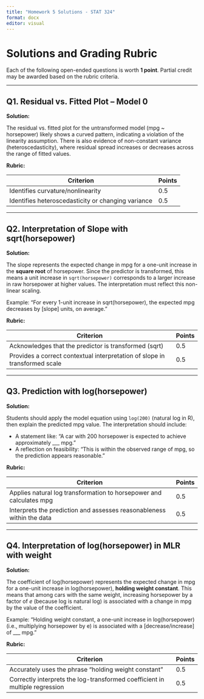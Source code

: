 ```yaml
---
title: "Homework 5 Solutions - STAT 324"
format: docx
editor: visual
---
```


# Solutions and Grading Rubric

Each of the following open-ended questions is worth **1 point**. Partial credit may be awarded based on the rubric criteria.

---

## Q1. Residual vs. Fitted Plot – Model 0

**Solution:**

The residual vs. fitted plot for the untransformed model (mpg ~ horsepower) likely shows a curved pattern, indicating a violation of the linearity assumption. There is also evidence of non-constant variance (heteroscedasticity), where residual spread increases or decreases across the range of fitted values.

**Rubric:**

| Criterion                                              | Points |
|--------------------------------------------------------|--------|
| Identifies curvature/nonlinearity                      | 0.5    |
| Identifies heteroscedasticity or changing variance     | 0.5    |

---

## Q2. Interpretation of Slope with sqrt(horsepower)

**Solution:**

The slope represents the expected change in mpg for a one-unit increase in the **square root** of horsepower. Since the predictor is transformed, this means a unit increase in `sqrt(horsepower)` corresponds to a larger increase in raw horsepower at higher values. The interpretation must reflect this non-linear scaling.

Example: “For every 1-unit increase in sqrt(horsepower), the expected mpg decreases by [slope] units, on average.”

**Rubric:**

| Criterion                                                             | Points |
|-----------------------------------------------------------------------|--------|
| Acknowledges that the predictor is transformed (sqrt)                 | 0.5    |
| Provides a correct contextual interpretation of slope in transformed scale | 0.5    |

---

## Q3. Prediction with log(horsepower)

**Solution:**

Students should apply the model equation using `log(200)` (natural log in R), then explain the predicted mpg value. The interpretation should include:

- A statement like: “A car with 200 horsepower is expected to achieve approximately ___ mpg.”
- A reflection on feasibility: “This is within the observed range of mpg, so the prediction appears reasonable.”

**Rubric:**

| Criterion                                                                 | Points |
|---------------------------------------------------------------------------|--------|
| Applies natural log transformation to horsepower and calculates mpg      | 0.5    |
| Interprets the prediction and assesses reasonableness within the data    | 0.5    |

---

## Q4. Interpretation of log(horsepower) in MLR with weight

**Solution:**

The coefficient of log(horsepower) represents the expected change in mpg for a one-unit increase in log(horsepower), **holding weight constant**. This means that among cars with the same weight, increasing horsepower by a factor of *e* (because log is natural log) is associated with a change in mpg by the value of the coefficient.

Example: “Holding weight constant, a one-unit increase in log(horsepower) (i.e., multiplying horsepower by e) is associated with a [decrease/increase] of ___ mpg.”

**Rubric:**

| Criterion                                                                      | Points |
|--------------------------------------------------------------------------------|--------|
| Accurately uses the phrase “holding weight constant”                           | 0.5    |
| Correctly interprets the log-transformed coefficient in multiple regression    | 0.5    |

